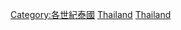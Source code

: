 {{commonscat|Thailand in the 20th century}}

[[Category:各世紀泰國|Category:各世紀泰國]]
[[Category:20世紀亞洲|Thailand]]
[[Category:20世紀各國|Thailand]]